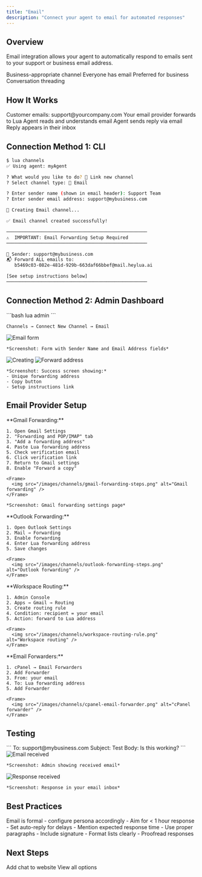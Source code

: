 ```yaml
---
title: "Email"
description: "Connect your agent to email for automated responses"
---
```


## Overview

Email integration allows your agent to automatically respond to emails sent to your support or business email address.

<CardGroup cols={2}>
  <Card title="Professional" icon="briefcase">
    Business-appropriate channel
  </Card>
  <Card title="Universal" icon="globe">
    Everyone has email
  </Card>
  <Card title="B2B Friendly" icon="handshake">
    Preferred for business
  </Card>
  <Card title="Threaded" icon="reply">
    Conversation threading
  </Card>
</CardGroup>

## How It Works

<Steps>
  <Step title="User Sends Email">
    Customer emails: support@yourcompany.com
  </Step>
  
  <Step title="Email Forwards to Lua">
    Your email provider forwards to Lua
  </Step>
  
  <Step title="Agent Processes">
    Agent reads and understands email
  </Step>
  
  <Step title="Agent Responds">
    Agent sends reply via email
  </Step>
  
  <Step title="User Receives Reply">
    Reply appears in their inbox
  </Step>
</Steps>

## Connection Method 1: CLI

```bash
$ lua channels
✅ Using agent: myAgent

? What would you like to do? 🔗 Link new channel
? Select channel type: 📧 Email

? Enter sender name (shown in email header): Support Team
? Enter sender email address: support@mybusiness.com

📡 Creating Email channel...

✅ Email channel created successfully!

────────────────────────────────────────────────────
⚠️  IMPORTANT: Email Forwarding Setup Required
────────────────────────────────────────────────────

📧 Sender: support@mybusiness.com
📬 Forward ALL emails to:
   b5469c03-082e-481d-929b-663daf66bbef@mail.heylua.ai

[See setup instructions below]
────────────────────────────────────────────────────
```

## Connection Method 2: Admin Dashboard

<Steps>
  <Step title="Open Admin">
    ```bash
    lua admin
    ```
    
    Channels → Connect New Channel → Email
  </Step>
  
  <Step title="Email Configuration Form">
    <Frame>
      <img src="/images/channels/admin-email-form.png" alt="Email form" />
    </Frame>
    
    *Screenshot: Form with Sender Name and Email Address fields*
  </Step>
  
  <Step title="Click Create Channel">
    <Frame>
      <img src="/images/channels/admin-email-creating.png" alt="Creating" />
    </Frame>
  </Step>
  
  <Step title="Get Forwarding Address">
    <Frame>
      <img src="/images/channels/admin-email-forward-address.png" alt="Forward address" />
    </Frame>
    
    *Screenshot: Success screen showing:*
    - Unique forwarding address
    - Copy button
    - Setup instructions link
  </Step>
</Steps>

## Email Provider Setup

<Tabs>
  <Tab title="Gmail">
    **Gmail Forwarding:**
    
    1. Open Gmail Settings
    2. "Forwarding and POP/IMAP" tab
    3. "Add a forwarding address"
    4. Paste Lua forwarding address
    5. Check verification email
    6. Click verification link
    7. Return to Gmail settings
    8. Enable "Forward a copy"
    
    <Frame>
      <img src="/images/channels/gmail-forwarding-steps.png" alt="Gmail forwarding" />
    </Frame>
    
    *Screenshot: Gmail forwarding settings page*
  </Tab>

  <Tab title="Outlook">
    **Outlook Forwarding:**
    
    1. Open Outlook Settings
    2. Mail → Forwarding
    3. Enable forwarding
    4. Enter Lua forwarding address
    5. Save changes
    
    <Frame>
      <img src="/images/channels/outlook-forwarding-steps.png" alt="Outlook forwarding" />
    </Frame>
  </Tab>

  <Tab title="Google Workspace">
    **Workspace Routing:**
    
    1. Admin Console
    2. Apps → Gmail → Routing
    3. Create routing rule
    4. Condition: recipient = your email
    5. Action: forward to Lua address
    
    <Frame>
      <img src="/images/channels/workspace-routing-rule.png" alt="Workspace routing" />
    </Frame>
  </Tab>

  <Tab title="cPanel">
    **Email Forwarders:**
    
    1. cPanel → Email Forwarders
    2. Add Forwarder
    3. From: your email
    4. To: Lua forwarding address
    5. Add Forwarder
    
    <Frame>
      <img src="/images/channels/cpanel-email-forwarder.png" alt="cPanel forwarder" />
    </Frame>
  </Tab>
</Tabs>

## Testing

<Steps>
  <Step title="Send Test Email">
    ```
    To: support@mybusiness.com
    Subject: Test
    Body: Is this working?
    ```
  </Step>
  
  <Step title="Check Admin Dashboard">
    <Frame>
      <img src="/images/channels/admin-email-test-received.png" alt="Email received" />
    </Frame>
    
    *Screenshot: Admin showing received email*
  </Step>
  
  <Step title="Agent Responds">
    <Frame>
      <img src="/images/channels/email-agent-response-inbox.png" alt="Response received" />
    </Frame>
    
    *Screenshot: Response in your email inbox*
  </Step>
</Steps>

## Best Practices

<AccordionGroup>
  <Accordion title="Professional Tone">
    Email is formal - configure persona accordingly
  </Accordion>

  <Accordion title="Response Time">
    - Aim for < 1 hour response
    - Set auto-reply for delays
    - Mention expected response time
  </Accordion>

  <Accordion title="Formatting">
    - Use proper paragraphs
    - Include signature
    - Format lists clearly
    - Proofread responses
  </Accordion>
</AccordionGroup>

## Next Steps

<CardGroup cols={2}>
  <Card title="Website Widget" icon="globe" href="/channels/website-widget">
    Add chat to website
  </Card>
  <Card title="All Channels" icon="list" href="/channels/introduction">
    View all options
  </Card>
</CardGroup>
